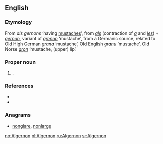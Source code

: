 ==English==

===Etymology===
From {{etyl|fro|en}} ''als gernons'' ‘having [[mustache]]s’, from ''[[als]]'' (contraction of ''[[a#Old French|a]]'' and ''[[les#Old French|les]]'') + ''[[gernon]]'', variant of ''[[grenon]]'' ‘mustache’, from a Germanic source, related to Old High German ''[[grana]]'' ‘mustache’, Old English ''[[granu]]'' ‘mustache’, Old Norse ''[[grǫn]]'' ‘mustache, (upper) lip’.

===Proper noun===
{{en-proper noun}}

# {{given name|male|from=Germanic}}.

===References===
* {{R:Online Etymology Dictionary}}
* {{R:Íslensk orðsifjabók 1989}}

===Anagrams===
* [[nonglare#English|nonglare]], [[nonlarge#English|nonlarge]]

[[no:Algernon]]
[[pl:Algernon]]
[[ru:Algernon]]
[[sr:Algernon]]